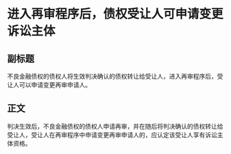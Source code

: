# 进入再审程序后，债权受让人可申请变更诉讼主体
## 副标题
不良金融债权的债权人将生效判决确认的债权转让给受让人，进入再审程序后，受让人可以申请变更再审申请人。
## 正文
判决生效后，不良金融债权的债权人申请再审，并在随后将判决确认的债权转让给受让人，受让人在再审程序中申请变更再审申请人的，应认定该受让人享有诉讼主体资格。